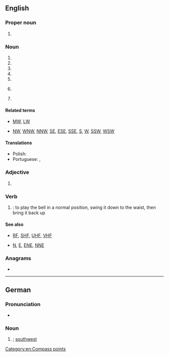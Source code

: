 {{also|sw|Sw|Sw.|św.|šw}}
==English==

===Proper noun===
{{en-proper noun}}

# {{initialism of|en|Star Wars}}

===Noun===
{{en-noun|~}}

# {{init of|en|southwest}}
# {{abbr of|en|software}}
# {{init of|en|search warrant}}
# {{init of|en|sex work}}
# {{init of|en|social work}}
# {{lb|en|electronics}} {{init of|en|short wave}}
# {{init of|en|[[street]] [[workout]]}}

====Related terms====
* {{sense|short wave}} [[MW]], [[LW]]
* {{sense|southwest}} [[NW]], [[WNW]], [[NNW]], [[SE]], [[ESE]], [[SSE]], [[S]], [[W]], [[SSW]], [[WSW]]

====Translations====
{{trans-top|compass point}}
* Polish: {{t+|pl|PZ}}
* Portuguese: {{t+|pt|SO}}, {{t|pt|SW}}
{{trans-mid}}
{{trans-bottom}}

===Adjective===
{{head|en|adjective}}

# {{init of|en|southwestern}}

===Verb===
{{head|en|verb}}

# {{lb|en|handbells}} {{abbreviation of|en|swing|nodot=yes}}: to play the bell in a normal position, swing it down to the waist, then bring it back up

====See also====
* {{sense|electronics}} [[RF]], [[SHF]], [[UHF]], [[VHF]]
* {{sense|direction}} [[N]], [[E]], [[ENE]], [[NNE]]

===Anagrams===
* {{anagrams|en|a=sw|W's|WS|Ws|w's|ws}}

[[Category:en:Compass points]]

----

==German==

===Pronunciation===
* {{audio|de|De-SW.ogg|Audio}}

===Noun===
{{head|de|noun}}

# {{abbreviation of|de|Südwest|nodot=1}}; [[southwest]]

{{C|de|Compass points}}